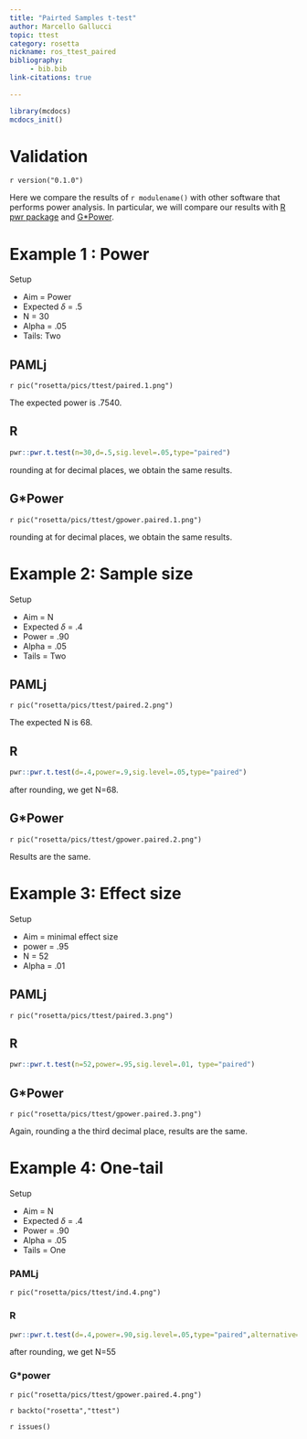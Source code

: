 ```yaml
---
title: "Pairted Samples t-test"
author: Marcello Gallucci
topic: ttest
category: rosetta
nickname: ros_ttest_paired
bibliography: 
     - bib.bib
link-citations: true
        
---
```



```r
library(mcdocs)
mcdocs_init()
```

# Validation

`r version("0.1.0")` 

Here we compare the results of `r modulename()` with other software that performs power analysis. In particular, we will compare our
results with [R pwr package](https://cran.r-project.org/web/packages/pwr/pwr.pdf) and [G*Power](https://www.psychologie.hhu.de/arbeitsgruppen/allgemeine-psychologie-und-arbeitspsychologie/gpower). 


# Example 1 : Power

:::{ .adm .adm-setup}
Setup

*   Aim = Power
*   Expected $\delta$ = .5
*   N  = 30
*   Alpha = .05
*   Tails: Two

:::

## PAMLj

`r pic("rosetta/pics/ttest/paired.1.png")`

The expected power is .7540.

## R

```r

pwr::pwr.t.test(n=30,d=.5,sig.level=.05,type="paired")

```
rounding at for decimal places, we obtain the same results.

## G*Power

`r pic("rosetta/pics/ttest/gpower.paired.1.png")`

rounding at for decimal places, we obtain the same results.


# Example 2: Sample size

:::{ .adm .adm-setup}
Setup

*   Aim = N
*   Expected $\delta$ = .4
*   Power = .90
*   Alpha = .05
*   Tails = Two
:::    

## PAMLj

`r pic("rosetta/pics/ttest/paired.2.png")`

The expected N is 68.

## R

```r

pwr::pwr.t.test(d=.4,power=.9,sig.level=.05,type="paired")


```
after rounding, we get N=68.

## G*Power

`r pic("rosetta/pics/ttest/gpower.paired.2.png")`

Results are the same.

# Example 3: Effect size

:::{ .adm .adm-setup}
Setup

*   Aim = minimal effect size
*   power = .95
*   N  = 52
*   Alpha = .01

:::

## PAMLj

`r pic("rosetta/pics/ttest/paired.3.png")`

## R


```r

pwr::pwr.t.test(n=52,power=.95,sig.level=.01, type="paired")

```


## G*Power

`r pic("rosetta/pics/ttest/gpower.paired.3.png")`

Again, rounding a the third decimal place, results are the same.

# Example 4: One-tail

:::{ .adm .adm-setup}
Setup

*   Aim = N
*   Expected $\delta$ = .4
*   Power = .90
*   Alpha = .05
*   Tails = One

:::
### PAMLj

`r pic("rosetta/pics/ttest/ind.4.png")`


### R

```r

pwr::pwr.t.test(d=.4,power=.90,sig.level=.05,type="paired",alternative="greater")

```
after rounding, we get N=55

### G*power

`r pic("rosetta/pics/ttest/gpower.paired.4.png")`



`r backto("rosetta","ttest")` 


`r issues()`

